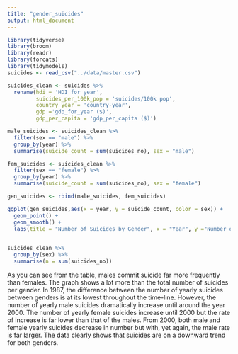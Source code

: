 ```yaml
---
title: "gender_suicides"
output: html_document
---
```

```r
library(tidyverse)
library(broom)
library(readr)
library(forcats)
library(tidymodels)
suicides <- read_csv("../data/master.csv")
```

```r
suicides_clean <- suicides %>% 
  rename(hdi = 'HDI for year',
         suicides_per_100k_pop = 'suicides/100k pop',
         country_year = 'country-year',
         gdp ='gdp_for_year ($)',
         gdp_per_capita = 'gdp_per_capita ($)')
```

```r
male_suicides <- suicides_clean %>%
  filter(sex == "male") %>%
  group_by(year) %>%
  summarise(suicide_count = sum(suicides_no), sex = "male")

```

```r
fem_suicides <- suicides_clean %>%
  filter(sex == "female") %>%
  group_by(year) %>%
  summarise(suicide_count = sum(suicides_no), sex = "female")

```

```r
gen_suicides <- rbind(male_suicides, fem_suicides)

```



```r
ggplot(gen_suicides,aes(x = year, y = suicide_count, color = sex)) +
  geom_point() +
  geom_smooth() +
  labs(title = "Number of Suicides by Gender", x = "Year", y ="Number of Suicides")
  
```

```r
suicides_clean %>%
  group_by(sex) %>%
  summarise(n = sum(suicides_no))
```


As you can see from the table, males commit suicide far more frequently than females. The graph shows a lot more than the total number of suicides per gender. In 1987, the difference between the number of yearly suicides between genders is at its lowest throughout the time-line. However, the number of yearly male suicides dramatically increase until around the year 2000. The number of yearly female suicides increase until 2000 but the rate of increase is far lower than that of the males. From 2000, both male and female yearly suicides decrease in number but with, yet again, the male rate is far larger. The data clearly shows that suicides are on a downward trend for both genders.  
















